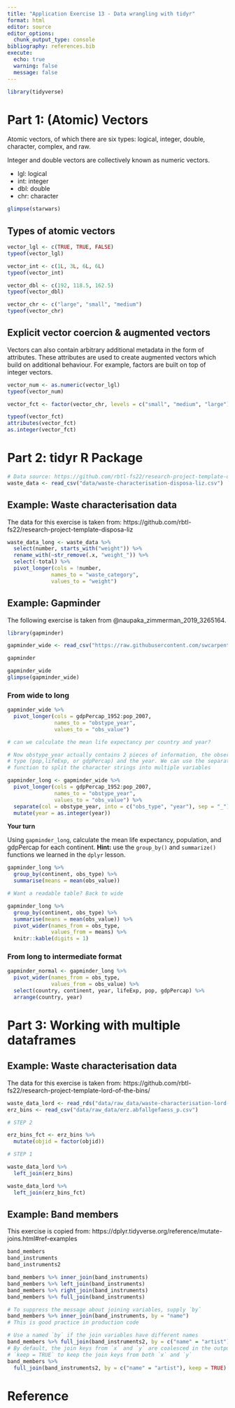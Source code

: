 ```yaml
---
title: "Application Exercise 13 - Data wrangling with tidyr"
format: html
editor: source
editor_options: 
  chunk_output_type: console
bibliography: references.bib
execute:
  echo: true
  warning: false
  message: false
---
```


```r
library(tidyverse)
```

# Part 1: (Atomic) Vectors

Atomic vectors, of which there are six types: logical, integer, double, character, complex, and raw. 

Integer and double vectors are collectively known as numeric vectors.

- lgl: logical
- int: integer
- dbl: double
- chr: character

```r

glimpse(starwars)

```

## Types of atomic vectors

```r

vector_lgl <- c(TRUE, TRUE, FALSE)
typeof(vector_lgl)

vector_int <- c(1L, 3L, 6L, 6L)
typeof(vector_int)

vector_dbl <- c(192, 118.5, 162.5)
typeof(vector_dbl)

vector_chr <- c("large", "small", "medium")
typeof(vector_chr)

```

## Explicit vector coercion & augmented vectors

Vectors can also contain arbitrary additional metadata in the form of attributes. These attributes are used to create augmented vectors which build on additional behaviour. For example, factors are built on top of integer vectors.

```r

vector_num <- as.numeric(vector_lgl)
typeof(vector_num) 

vector_fct <- factor(vector_chr, levels = c("small", "medium", "large"))

typeof(vector_fct)
attributes(vector_fct)
as.integer(vector_fct)

```


# Part 2: tidyr R Package 

```r
# Data source: https://github.com/rbtl-fs22/research-project-template-disposa-liz/blob/main/data/raw_data/rbtl_fs22_waste_composition_bellevue.csv
waste_data <- read_csv("data/waste-characterisation-disposa-liz.csv")

```

## Example: Waste characterisation data

The data for this exercise is taken from: https://github.com/rbtl-fs22/research-project-template-disposa-liz

```r

waste_data_long <- waste_data %>% 
  select(number, starts_with("weight")) %>% 
  rename_with(~str_remove(.x, "weight_")) %>% 
  select(-total) %>% 
  pivot_longer(cols = !number,
              names_to = "waste_category",
              values_to = "weight")

```

## Example: Gapminder

The following exercise is taken from @naupaka_zimmerman_2019_3265164. 

```r

library(gapminder)

gapminder_wide <- read_csv("https://raw.githubusercontent.com/swcarpentry/r-novice-gapminder/main/data/gapminder_wide.csv")

```

```r
gapminder

gapminder_wide 
glimpse(gapminder_wide)

```

### From wide to long

```r

gapminder_wide %>% 
  pivot_longer(cols = gdpPercap_1952:pop_2007,
               names_to = "obstype_year",
               values_to = "obs_value") 

# can we calculate the mean life expectancy per country and year?

# Now obstype_year actually contains 2 pieces of information, the observation 
# type (pop,lifeExp, or gdpPercap) and the year. We can use the separate() 
# function to split the character strings into multiple variables

gapminder_long <- gapminder_wide %>% 
  pivot_longer(cols = gdpPercap_1952:pop_2007,
               names_to = "obstype_year",
               values_to = "obs_value") %>% 
  separate(col = obstype_year, into = c("obs_type", "year"), sep = "_") %>% 
  mutate(year = as.integer(year))

```

**Your turn**

Using `gapminder_long`, calculate the mean life expectancy, population, and gdpPercap for each continent. **Hint:** use the `group_by()` and `summarize()` functions we learned in the `dplyr` lesson.

```r

gapminder_long %>% 
  group_by(continent, obs_type) %>% 
  summarise(means = mean(obs_value)) 

# Want a readable table? Back to wide

gapminder_long %>% 
  group_by(continent, obs_type) %>% 
  summarise(means = mean(obs_value)) %>% 
  pivot_wider(names_from = obs_type,
              values_from = means) %>% 
  knitr::kable(digits = 1)


```

### From long to intermediate format

```r

gapminder_normal <- gapminder_long %>% 
  pivot_wider(names_from = obs_type,
              values_from = obs_value) %>% 
  select(country, continent, year, lifeExp, pop, gdpPercap) %>% 
  arrange(country, year)

```

# Part 3: Working with multiple dataframes

## Example: Waste characterisation data

The data for this exercise is taken from: https://github.com/rbtl-fs22/research-project-template-lord-of-the-bins/

```r
waste_data_lord <- read_rds("data/raw_data/waste-characterisation-lord-of-the-bins-tidy.rds")
erz_bins <- read_csv("data/raw_data/erz.abfallgefaess_p.csv")

# STEP 2

erz_bins_fct <- erz_bins %>% 
  mutate(objid = factor(objid))

# STEP 1

waste_data_lord %>% 
  left_join(erz_bins)

waste_data_lord %>% 
  left_join(erz_bins_fct)
```

## Example: Band members

This exercise is copied from: https://dplyr.tidyverse.org/reference/mutate-joins.html#ref-examples

```r
band_members
band_instruments
band_instruments2

band_members %>% inner_join(band_instruments)
band_members %>% left_join(band_instruments)
band_members %>% right_join(band_instruments)
band_members %>% full_join(band_instruments)

# To suppress the message about joining variables, supply `by`
band_members %>% inner_join(band_instruments, by = "name")
# This is good practice in production code

# Use a named `by` if the join variables have different names
band_members %>% full_join(band_instruments2, by = c("name" = "artist"))
# By default, the join keys from `x` and `y` are coalesced in the output; use
# `keep = TRUE` to keep the join keys from both `x` and `y`
band_members %>%
  full_join(band_instruments2, by = c("name" = "artist"), keep = TRUE)
```

# Reference